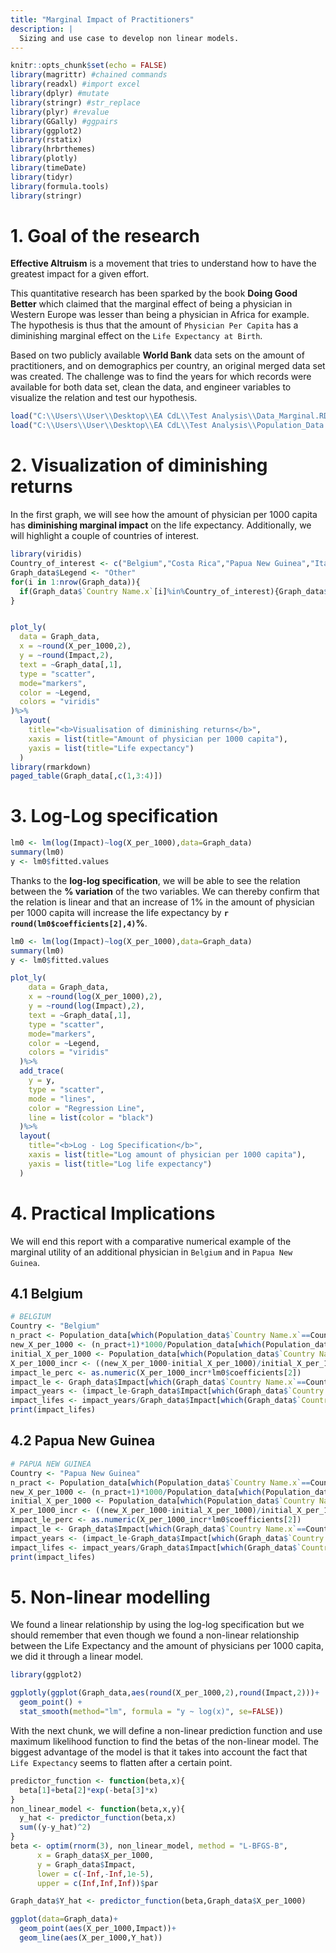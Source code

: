 ```yaml
---
title: "Marginal Impact of Practitioners"
description: |
  Sizing and use case to develop non linear models.
---
```


```r
knitr::opts_chunk$set(echo = FALSE)
library(magrittr) #chained commands
library(readxl) #import excel
library(dplyr) #mutate
library(stringr) #str_replace
library(plyr) #revalue
library(GGally) #ggpairs
library(ggplot2)
library(rstatix)
library(hrbrthemes)
library(plotly)
library(timeDate)
library(tidyr)
library(formula.tools)
library(stringr)
```

# 1. Goal of the research

<aside>
**Effective Altruism** is a movement that tries to understand how to have the greatest impact for a given effort.
</aside>

This quantitative research has been sparked by the book **Doing Good Better** which claimed that the marginal effect of being a physician in Western Europe was lesser than being a physician in Africa for example. The hypothesis is thus that the amount of `Physician Per Capita` has a diminishing marginal effect on the `Life Expectancy at Birth`.

Based on two publicly available **World Bank** data sets on the amount of practitioners, and on demographics per country, an original merged data set was created. The challenge was to find the years for which records were available for both data set, clean the data, and engineer variables to visualize the relation and test our hypothesis.

```r
load("C:\\Users\\User\\Desktop\\EA CdL\\Test Analysis\\Data_Marginal.RDS")
load("C:\\Users\\User\\Desktop\\EA CdL\\Test Analysis\\Population_Data.RDS")
```

# 2. Visualization of diminishing returns

In the first graph, we will see how the amount of physician per 1000 capita has **diminishing marginal impact** on the life expectancy. Additionally, we will highlight a couple of countries of interest.

```r
library(viridis)
Country_of_interest <- c("Belgium","Costa Rica","Papua New Guinea","Italy")
Graph_data$Legend <- "Other"
for(i in 1:nrow(Graph_data)){
  if(Graph_data$`Country Name.x`[i]%in%Country_of_interest){Graph_data$Legend[i]<-levels(Graph_data$`Country Name.x`)[as.numeric(Graph_data$`Country Name.x`[i])]}
}


plot_ly(
  data = Graph_data,
  x = ~round(X_per_1000,2),
  y = ~round(Impact,2),
  text = ~Graph_data[,1],
  type = "scatter",
  mode="markers",
  color = ~Legend,
  colors = "viridis"
)%>%
  layout(
    title="<b>Visualisation of diminishing returns</b>",
    xaxis = list(title="Amount of physician per 1000 capita"),
    yaxis = list(title="Life expectancy")
  )
library(rmarkdown)
paged_table(Graph_data[,c(1,3:4)])
```

# 3. Log-Log specification

```r
lm0 <- lm(log(Impact)~log(X_per_1000),data=Graph_data)
summary(lm0)
y <- lm0$fitted.values
```

Thanks to the **log-log specification**, we will be able to see the relation between the **% variation** of the two variables. We can thereby confirm that the relation is linear and that an increase of 1% in the amount of physician per 1000 capita will increase the life expectancy by **`r round(lm0$coefficients[2],4)`%**.

```r
lm0 <- lm(log(Impact)~log(X_per_1000),data=Graph_data)
summary(lm0)
y <- lm0$fitted.values

plot_ly(
    data = Graph_data,
    x = ~round(log(X_per_1000),2),
    y = ~round(log(Impact),2),
    text = ~Graph_data[,1],
    type = "scatter",
    mode="markers",
    color = ~Legend,
    colors = "viridis"
  )%>%
  add_trace(
    y = y,
    type = "scatter",
    mode = "lines",
    color = "Regression Line",
    line = list(color = "black")
  )%>%
  layout(
    title="<b>Log - Log Specification</b>",
    xaxis = list(title="Log amount of physician per 1000 capita"),
    yaxis = list(title="Log life expectancy")
  )
```

# 4. Practical Implications

We will end this report with a comparative numerical example of the marginal utility of an additional physician in `Belgium` and in `Papua New Guinea`.

## 4.1 Belgium

```r
# BELGIUM
Country <- "Belgium"
n_pract <- Population_data[which(Population_data$`Country Name.x`==Country),"X_per_1000"]*Population_data[which(Population_data$`Country Name.x`==Country),"Impact"]/1000
new_X_per_1000 <- (n_pract+1)*1000/Population_data[which(Population_data$`Country Name.x`==Country),"Impact"]
initial_X_per_1000 <- Population_data[which(Population_data$`Country Name.x`==Country),"X_per_1000"]
X_per_1000_incr <- ((new_X_per_1000-initial_X_per_1000)/initial_X_per_1000)
impact_le_perc <- as.numeric(X_per_1000_incr*lm0$coefficients[2])
impact_le <- Graph_data$Impact[which(Graph_data$`Country Name.x`==Country)]*(1+impact_le_perc)
impact_years <- (impact_le-Graph_data$Impact[which(Graph_data$`Country Name.x`==Country)])*Population_data[which(Population_data$`Country Name.x`==Country),"Impact"]
impact_lifes <- impact_years/Graph_data$Impact[which(Graph_data$`Country Name.x`==Country)]
print(impact_lifes)
```

## 4.2 Papua New Guinea

```r
# PAPUA NEW GUINEA
Country <- "Papua New Guinea"
n_pract <- Population_data[which(Population_data$`Country Name.x`==Country),"X_per_1000"]*Population_data[which(Population_data$`Country Name.x`==Country),"Impact"]/1000
new_X_per_1000 <- (n_pract+1)*1000/Population_data[which(Population_data$`Country Name.x`==Country),"Impact"]
initial_X_per_1000 <- Population_data[which(Population_data$`Country Name.x`==Country),"X_per_1000"]
X_per_1000_incr <- ((new_X_per_1000-initial_X_per_1000)/initial_X_per_1000)
impact_le_perc <- as.numeric(X_per_1000_incr*lm0$coefficients[2])
impact_le <- Graph_data$Impact[which(Graph_data$`Country Name.x`==Country)]*(1+impact_le_perc)
impact_years <- (impact_le-Graph_data$Impact[which(Graph_data$`Country Name.x`==Country)])*Population_data[which(Population_data$`Country Name.x`==Country),"Impact"]
impact_lifes <- impact_years/Graph_data$Impact[which(Graph_data$`Country Name.x`==Country)]
print(impact_lifes)
```

# 5. Non-linear modelling

We found a linear relationship by using the log-log specification but we should remember that even though we found a non-linear relationship between the Life Expectancy and the amount of physicians per 1000 capita, we did it through a linear model.

```r
library(ggplot2)

ggplotly(ggplot(Graph_data,aes(round(X_per_1000,2),round(Impact,2)))+
  geom_point() +
  stat_smooth(method="lm", formula = "y ~ log(x)", se=FALSE))
```

With the next chunk, we will define a non-linear prediction function and use maximum likelihood function to find the betas of the non-linear model. The biggest advantage of the model is that it takes into account the fact that `Life Expectancy` seems to flatten after a certain point.

```r
predictor_function <- function(beta,x){
  beta[1]+beta[2]*exp(-beta[3]*x)
}
non_linear_model <- function(beta,x,y){
  y_hat <- predictor_function(beta,x)
  sum((y-y_hat)^2)
}
beta <- optim(rnorm(3), non_linear_model, method = "L-BFGS-B",
      x = Graph_data$X_per_1000,
      y = Graph_data$Impact,
      lower = c(-Inf,-Inf,1e-5),
      upper = c(Inf,Inf,Inf))$par

Graph_data$Y_hat <- predictor_function(beta,Graph_data$X_per_1000)

ggplot(data=Graph_data)+
  geom_point(aes(X_per_1000,Impact))+
  geom_line(aes(X_per_1000,Y_hat))
```